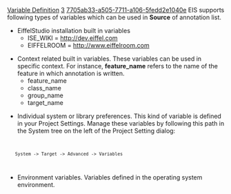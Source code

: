 [[Property:title|Variable Definition]]
[[Property:weight|3]]
[[Property:uuid|7705ab33-a505-7711-a106-5fedd2e1040e]]
EIS supports following types of variables which can be used in '''Source''' of annotation list. 
*  EiffelStudio installation built in variables 
**  ISE_WIKI = http://dev.eiffel.com 
**  EIFFELROOM = http://www.eiffelroom.com 

*  Context related built in variables. These variables can be used in specific context. For instance, '''feature_name''' refers to the name of the feature in which annotation is written. 
**  feature_name 
**  class_name 
**  group_name 
**  target_name 

{{note|This kind of variable is only valid in a annotation that is associated with a component to which the variable name refers. For example, '''feature_name''' has no effect if used in a '''target''' component.}}

*  Individual system or library preferences. This kind of variable is defined in your Project Settings. Manage these variables by following this path in the System tree on the left of the Project Setting dialog:
<code lang="text">
	System -> Target -> Advanced -> Variables
</code>

*  Environment variables. Variables defined in the operating system environment. 





